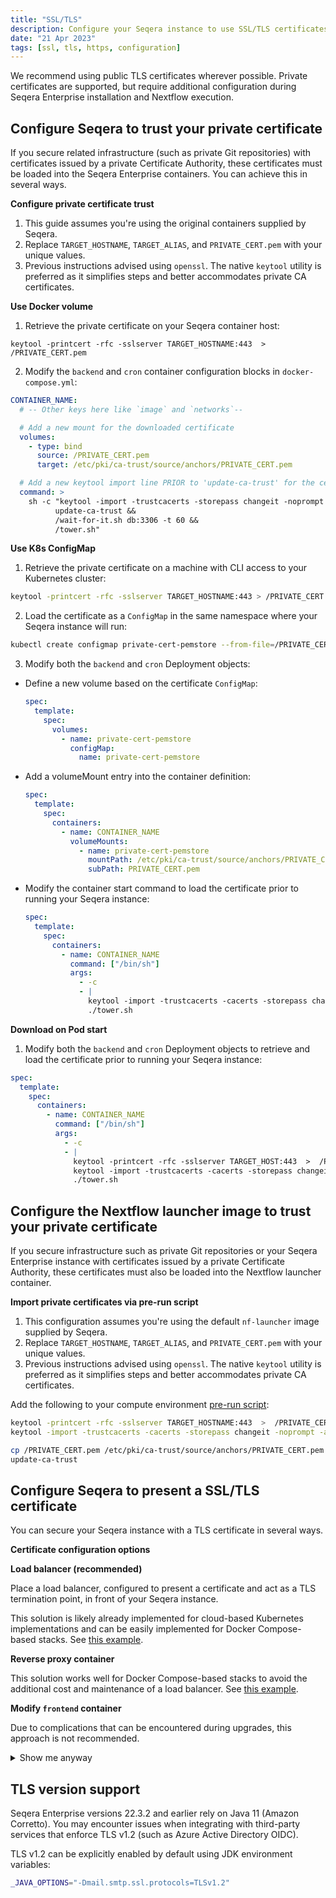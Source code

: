 ```yaml
---
title: "SSL/TLS"
description: Configure your Seqera instance to use SSL/TLS certificates for HTTPS
date: "21 Apr 2023"
tags: [ssl, tls, https, configuration]
---
```


We recommend using public TLS certificates wherever possible. Private certificates are supported, but require additional configuration during Seqera Enterprise installation and Nextflow execution.

<!-- GW Note: Mar 22/23
Removed `export SSL_CERT_FILE=/TARGET_HOSTNAME.pem` from the Nextflow container configuration as I thought it
made sense to harmonize commands across the Tower & Nextflow containers (since they use the same underlying image).
-->

## Configure Seqera to trust your private certificate

If you secure related infrastructure (such as private Git repositories) with certificates issued by a private Certificate Authority, these certificates must be loaded into the Seqera Enterprise containers. You can achieve this in several ways.

**Configure private certificate trust**

1. This guide assumes you're using the original containers supplied by Seqera.
2. Replace `TARGET_HOSTNAME`, `TARGET_ALIAS`, and `PRIVATE_CERT.pem` with your unique values.
3. Previous instructions advised using `openssl`. The native `keytool` utility is preferred as it simplifies steps and better accommodates private CA certificates.

**Use Docker volume**

1. Retrieve the private certificate on your Seqera container host:

```
keytool -printcert -rfc -sslserver TARGET_HOSTNAME:443  >  /PRIVATE_CERT.pem
```

2. Modify the `backend` and `cron` container configuration blocks in `docker-compose.yml`:

```yaml
CONTAINER_NAME:
  # -- Other keys here like `image` and `networks`--

  # Add a new mount for the downloaded certificate
  volumes:
    - type: bind
      source: /PRIVATE_CERT.pem
      target: /etc/pki/ca-trust/source/anchors/PRIVATE_CERT.pem

  # Add a new keytool import line PRIOR to 'update-ca-trust' for the certificate
  command: >
    sh -c "keytool -import -trustcacerts -storepass changeit -noprompt -alias TARGET_ALIAS -file /etc/pki/ca-trust/source/anchor/TARGET_HOSTNAME.pem &&
          update-ca-trust &&
          /wait-for-it.sh db:3306 -t 60 &&
          /tower.sh"
```

**Use K8s ConfigMap**

1. Retrieve the private certificate on a machine with CLI access to your Kubernetes cluster:

```bash
keytool -printcert -rfc -sslserver TARGET_HOSTNAME:443 > /PRIVATE_CERT.pem
```

2. Load the certificate as a `ConfigMap` in the same namespace where your Seqera instance will run:

```bash
kubectl create configmap private-cert-pemstore --from-file=/PRIVATE_CERT.pem
```

3. Modify both the `backend` and `cron` Deployment objects:

- Define a new volume based on the certificate `ConfigMap`:

  ```yaml
  spec:
    template:
      spec:
        volumes:
          - name: private-cert-pemstore
            configMap:
              name: private-cert-pemstore
  ```

- Add a volumeMount entry into the container definition:

  ```yaml
  spec:
    template:
      spec:
        containers:
          - name: CONTAINER_NAME
            volumeMounts:
              - name: private-cert-pemstore
                mountPath: /etc/pki/ca-trust/source/anchors/PRIVATE_CERT.pem
                subPath: PRIVATE_CERT.pem
  ```

- Modify the container start command to load the certificate prior to running your Seqera instance:

  ```yaml
  spec:
    template:
      spec:
        containers:
          - name: CONTAINER_NAME
            command: ["/bin/sh"]
            args:
              - -c
              - |
                keytool -import -trustcacerts -cacerts -storepass changeit -noprompt -alias TARGET_ALIAS -file /PRIVATE_CERT.pem;
                ./tower.sh
  ```

**Download on Pod start**

1. Modify both the `backend` and `cron` Deployment objects to retrieve and load the certificate prior to running your Seqera instance:

```yaml
spec:
  template:
    spec:
      containers:
        - name: CONTAINER_NAME
          command: ["/bin/sh"]
          args:
            - -c
            - |
              keytool -printcert -rfc -sslserver TARGET_HOST:443  >  /PRIVATE_CERT.pem;
              keytool -import -trustcacerts -cacerts -storepass changeit -noprompt -alias TARGET_ALIAS -file /PRIVATE_CERT.pem;
              ./tower.sh
```

## Configure the Nextflow launcher image to trust your private certificate

If you secure infrastructure such as private Git repositories or your Seqera Enterprise instance with certificates issued by a private Certificate Authority, these certificates must also be loaded into the Nextflow launcher container.

**Import private certificates via pre-run script**

1. This configuration assumes you're using the default `nf-launcher` image supplied by Seqera.
2. Replace `TARGET_HOSTNAME`, `TARGET_ALIAS`, and `PRIVATE_CERT.pem` with your unique values.
3. Previous instructions advised using `openssl`. The native `keytool` utility is preferred as it simplifies steps and better accommodates private CA certificates.

Add the following to your compute environment [pre-run script](../../launch/advanced.mdx#pre-and-post-run-scripts):

```bash
keytool -printcert -rfc -sslserver TARGET_HOSTNAME:443  >  /PRIVATE_CERT.pem
keytool -import -trustcacerts -cacerts -storepass changeit -noprompt -alias TARGET_ALIAS -file /PRIVATE_CERT.pem

cp /PRIVATE_CERT.pem /etc/pki/ca-trust/source/anchors/PRIVATE_CERT.pem
update-ca-trust
```

## Configure Seqera to present a SSL/TLS certificate

You can secure your Seqera instance with a TLS certificate in several ways.

**Certificate configuration options**

**Load balancer (recommended)**

Place a load balancer, configured to present a certificate and act as a TLS termination point, in front of your Seqera instance.

This solution is likely already implemented for cloud-based Kubernetes implementations and can be easily implemented for Docker Compose-based stacks. See [this example](https://docs.aws.amazon.com/elasticloadbalancing/latest/application/create-application-load-balancer.html).

**Reverse proxy container**

This solution works well for Docker Compose-based stacks to avoid the additional cost and maintenance of a load balancer. See [this example](https://doc.traefik.io/traefik/v1.7/configuration/acme/).

**Modify `frontend` container**

Due to complications that can be encountered during upgrades, this approach is not recommended.

  <details>
    <summary>Show me anyway</summary>

    This example assumes deployment on an Amazon Linux 2 AMI.

    1. Install NGINX and other required packages:

        ```bash
        sudo amazon-linux-extras install nginx1.12
        sudo wget -r --no-parent -A 'epel-release-*.rpm' https://dl.fedoraproject.org/pub/epel/7/x86_64/Packages/e/
        sudo rpm -Uvh dl.fedoraproject.org/pub/epel/7/x86_64/Packages/e/epel-release-*.rpm
        sudo yum-config-manager --enable epel*
        sudo yum repolist all
        sudo amazon-linux-extras install epel -y
        ```

    2. Generate a [private certificate and key](https://www.digitalocean.com/community/tutorials/openssl-essentials-working-with-ssl-certificates-private-keys-and-csrs).

    3. Make a local copy of the `/etc/nginx/templates/tower.conf.template` file from the `frontend` container, or create a ConfigMap to store it if you're using Kubernetes.

    4. Replace the `listen` directives in the `server` block with the following:

    		```nginx
    		listen ${NGINX_LISTEN_PORT} ssl default_server;
    		listen [::]:${NGINX_LISTEN_PORT_IPV6} ssl default_server;

    		ssl_certificate /etc/ssl/testcrt.crt;
    		ssl_certificate_key /etc/ssl/testkey.key;
    		```

    5. Modify the `frontend` container definition in your `docker-compose.yml` file or Kubernetes manifest:

        ```yml
        frontend:
        image: cr.seqera.io/frontend:${TAG}
        networks:
            - frontend
        environment:
          NGINX_LISTEN_PORT: 8081
          NGINX_LISTEN_PORT_IPV6: 8443
        ports:
            - 8000:8081
            - 443:8443
        volumes:
            - $PWD/tower.conf.template:/etc/nginx/templates/tower.conf.template
            - $PWD/cert/testcrt.crt:/etc/ssl/testcrt.crt
            - $PWD/cert/testkey.key:/etc/ssl/testkey.key
        restart: always
        depends_on:
            - backend
        ```

  </details>

## TLS version support

Seqera Enterprise versions 22.3.2 and earlier rely on Java 11 (Amazon Corretto). You may encounter issues when integrating with third-party services that enforce TLS v1.2 (such as Azure Active Directory OIDC).

TLS v1.2 can be explicitly enabled by default using JDK environment variables:

```bash
_JAVA_OPTIONS="-Dmail.smtp.ssl.protocols=TLSv1.2"
```

<!--- 13-4-2023: Keeping old intermediate CA solution for a lookback if needed.
```
javax.net.ssl.SSLHandshakeException: PKIX path building failed: sun.security.provider.certpath.SunCertPathBuilderException: unable to find valid certification path to requested target
at java.base/sun.security.ssl.Alert.createSSLException(Alert.java:131)
at java.base/sun.security.ssl.TransportContext.fatal(TransportContext.java:349)
at java.base/sun.security.ssl.TransportContext.fatal(TransportContext.java:292)
at java.base/sun.security.ssl.TransportContext.fatal(TransportContext.java:287)
at java.base/sun.security.ssl.CertificateMessage$T12CertificateConsumer.checkServerCerts(CertificateMessage.java:654)
        at java.base/sun.security.ssl.CertificateMessage$T12CertificateConsumer.onCertificate(CertificateMessage.java:473)
at java.base/sun.security.ssl.CertificateMessage$T12CertificateConsumer.consume(CertificateMessage.java:369)
at java.base/sun.security.ssl.SSLHandshake.consume(SSLHandshake.java:392)
```

#### SOLUTION 2: Adding intermediate certificates to your instance

To allow Java to automatically download missing intermediate certificates, activate the **enableAIAcaIssuers** system property via an environment variable:

```bash
export JAVA_OPTS="-Dcom.sun.security.enableAIAcaIssuers=true"
```
-->
